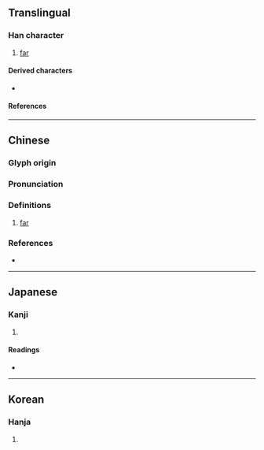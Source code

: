 {{character info/new}}
==Translingual==

===Han character===
{{Han char|rn=14|rad=冖|as=06|sn=8|four=77904|canj=BFD|ids=⿱冖米}}

# [[far]]

====Derived characters====
* {{l|mul|[[𭰹]], [[𭹘]]}}

====References====
{{Han ref|kx=0130.210|dkj=01577|dj=0292.250|hdz=10303.170|uh=519E}}

----

==Chinese==
{{zh-forms|alt=罙}}

===Glyph origin===
{{Han etym}}

===Pronunciation===
{{zh-pron
|m=mí
|c=mei4
|mc=y
|oc=y
|cat=a,adv
}}

===Definitions===
{{zh-hanzi}}

# [[far]]

===References===
* {{R:twedu|B00206}}

----

==Japanese==

===Kanji===
{{ja-kanji|grade=|rs=冖06}}

# {{rfdef|ja|sort=冖06}}

====Readings====
* {{ja-readings|on=[[び]] (bi), [[み]] (mi)|kun=[[ますます]] (masumasu)}}

----

==Korean==

===Hanja===
{{ko-hanja|hangeul=미|rv=mi|mr=mi}}

# {{rfdef|ko|sort=冖06}}
